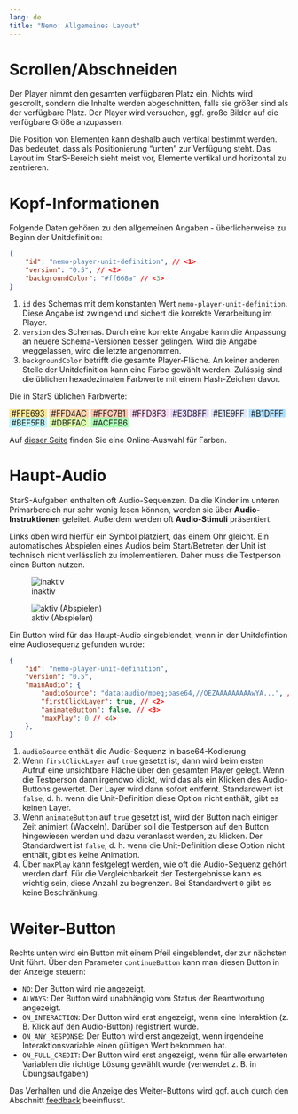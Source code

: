 ```yaml
---
lang: de
title: "Nemo: Allgemeines Layout"
---
```


# Scrollen/Abschneiden

Der Player nimmt den gesamten verfügbaren Platz ein. Nichts wird gescrollt, sondern die Inhalte werden abgeschnitten, falls sie größer sind als der verfügbare Platz. Der Player wird versuchen, ggf. große Bilder auf die verfügbare Größe anzupassen.

Die Position von Elementen kann deshalb auch vertikal bestimmt werden. Das bedeutet, dass als Positionierung "unten" zur Verfügung steht. Das Layout im StarS-Bereich sieht meist vor, Elemente vertikal und horizontal zu zentrieren.

# Kopf-Informationen

Folgende Daten gehören zu den allgemeinen Angaben - überlicherweise zu Beginn der Unitdefinition:

```json
{
    "id": "nemo-player-unit-definition", // <1>
    "version": "0.5", // <2>
    "backgroundColor": "#ff668a" // <3>
}
```
1. `id` des Schemas mit dem konstanten Wert `nemo-player-unit-definition`. Diese Angabe ist zwingend und sichert die korrekte Verarbeitung im Player.
2. `version` des Schemas. Durch eine korrekte Angabe kann die Anpassung an neuere Schema-Versionen besser gelingen. Wird die Angabe weggelassen, wird die letzte angenommen.
3. `backgroundColor` betrifft die gesamte Player-Fläche. An keiner anderen Stelle der Unitdefinition kann eine Farbe gewählt werden. Zulässig sind die üblichen hexadezimalen Farbwerte mit einem Hash-Zeichen davor.

Die in StarS üblichen Farbwerte:

[&nbsp;#FFE693&nbsp;]{style="background-color: #FFE693"}
[&nbsp;#FFD4AC&nbsp;]{style="background-color: #FFD4AC"}
[&nbsp;#FFC7B1&nbsp;]{style="background-color: #FFC7B1"}
[&nbsp;#FFD8F3&nbsp;]{style="background-color: #FFD8F3"}
[&nbsp;#E3D8FF&nbsp;]{style="background-color: #E3D8FF"}
[&nbsp;#E1E9FF&nbsp;]{style="background-color: #E1E9FF"}
[&nbsp;#B1DFFF&nbsp;]{style="background-color: #B1DFFF"}
[&nbsp;#BEF5FB&nbsp;]{style="background-color: #BEF5FB"}
[&nbsp;#DBFFAC&nbsp;]{style="background-color: #DBFFAC"}
[&nbsp;#ACFFB6&nbsp;]{style="background-color: #ACFFB6"}

Auf [dieser Seite](https://www.w3schools.com/colors/colors_picker.asp) finden Sie eine Online-Auswahl für Farben.

# Haupt-Audio

StarS-Aufgaben enthalten oft Audio-Sequenzen. Da die Kinder im unteren Primarbereich nur sehr wenig lesen können, werden sie über **Audio-Instruktionen** geleitet. Außerdem werden oft **Audio-Stimuli** präsentiert.

Links oben wird hierfür ein Symbol platziert, das einem Ohr gleicht. Ein automatisches Abspielen eines Audios beim Start/Betreten der Unit ist technisch nicht verlässlich zu implementieren. Daher muss die Testperson einen Button nutzen.

::: {layout-ncol=2}

![inaktiv](assets/ear.png)

![aktiv (Abspielen)](assets/ear2.png)

:::

Ein Button wird für das Haupt-Audio eingeblendet, wenn in der Unitdefintion eine Audiosequenz gefunden wurde:

```json
{
    "id": "nemo-player-unit-definition",
    "version": "0.5",
    "mainAudio": {
        "audioSource": "data:audio/mpeg;base64,//OEZAAAAAAAAAwYA...", // <1>
        "firstClickLayer": true, // <2>
        "animateButton": false, // <3>
        "maxPlay": 0 // <4>
    },
}
```
1. `audioSource` enthält die Audio-Sequenz in base64-Kodierung
2. Wenn `firstClickLayer` auf `true` gesetzt ist, dann wird beim ersten Aufruf eine unsichtbare Fläche über den gesamten Player gelegt. Wenn die Testperson dann irgendwo klickt, wird das als ein Klicken des Audio-Buttons gewertet. Der Layer wird dann sofort entfernt. Standardwert ist `false`, d. h. wenn die Unit-Definition diese Option nicht enthält, gibt es keinen Layer. 
3. Wenn `animateButton` auf `true` gesetzt ist, wird der Button nach einiger Zeit animiert (Wackeln). Darüber soll die Testperson auf den Button hingewiesen werden und dazu veranlasst werden, zu klicken. Der Standardwert ist `false`, d. h. wenn die Unit-Definition diese Option nicht enthält, gibt es keine Animation.
4. Über `maxPlay` kann festgelegt werden, wie oft die Audio-Sequenz gehört werden darf. Für die Vergleichbarkeit der Testergebnisse kann es wichtig sein, diese Anzahl zu begrenzen. Bei Standardwert `0` gibt es keine Beschränkung.

# Weiter-Button

Rechts unten wird ein Button mit einem Pfeil eingeblendet, der zur nächsten Unit führt. Über den Parameter `continueButton` kann man diesen Button in der Anzeige steuern:

* `NO`: Der Button wird nie angezeigt.
* `ALWAYS`: Der Button wird unabhängig vom Status der Beantwortung angezeigt.
* `ON_INTERACTION`: Der Button wird erst angezeigt, wenn eine Interaktion (z. B. Klick auf den Audio-Button) registriert wurde.
* `ON_ANY_RESPONSE`: Der Button wird erst angezeigt, wenn irgendeine Interaktionsvariable einen gültigen Wert bekommen hat.
* `ON_FULL_CREDIT`: Der Button wird erst angezeigt, wenn für alle erwarteten Variablen die richtige Lösung gewählt wurde (verwendet z. B. in Übungsaufgaben)

::: {.callout-note}
Das Verhalten und die Anzeige des Weiter-Buttons wird ggf. auch durch den Abschnitt [feedback](feedback.qmd) beeinflusst.
:::